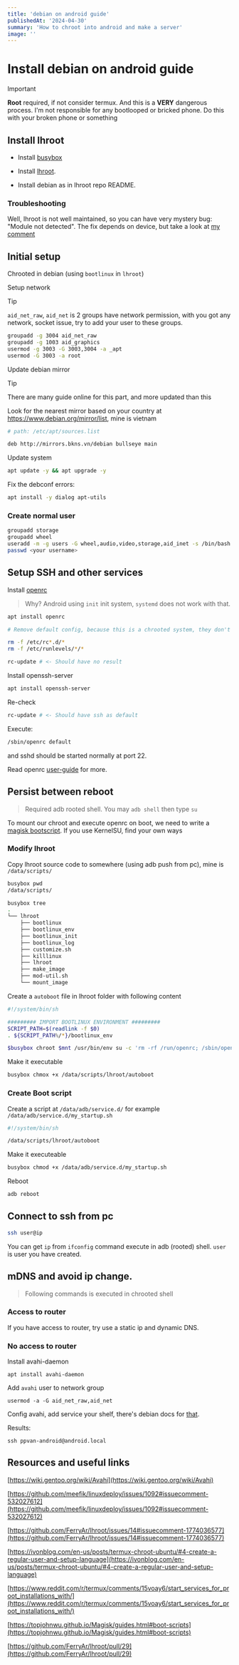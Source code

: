 ```yaml
---
title: 'debian on android guide'
publishedAt: '2024-04-30'
summary: 'How to chroot into android and make a server'
image: ''
---
```



# Install debian on android guide

> [!IMPORTANT]
> **Root** required, if not consider termux. And this is a **VERY** dangerous process. I'm not responsible for any bootlooped or bricked phone. Do this with your broken phone or something

## Install lhroot

- Install [busybox](https://github.com/Magisk-Modules-Alt-Repo/BuiltIn-BusyBox)

- Install [lhroot](https://github.com/FerryAr/lhroot).

- Install debian as in lhroot repo README.


### Troubleshooting

Well, lhroot is not well maintained, so you can have very mystery bug: "Module not detected". The fix depends on device, but take a look at [my comment](https://github.com/FerryAr/lhroot/issues/45#issuecomment-1946347252)


## Initial setup

Chrooted in debian (using `bootlinux` in `lhroot`)

Setup network

> [!TIP]
> `aid_net_raw`, `aid_net` is 2 groups have network permission, with you got any network, socket issue, try to add your user to these groups.

```bash
groupadd -g 3004 aid_net_raw
groupadd -g 1003 aid_graphics
usermod -g 3003 -G 3003,3004 -a _apt
usermod -G 3003 -a root
```

Update debian mirror

> [!TIP]
> There are many guide online for this part, and more updated than this

Look for the nearest mirror based on your country at https://www.debian.org/mirror/list, mine is vietnam


```bash
# path: /etc/apt/sources.list

deb http://mirrors.bkns.vn/debian bullseye main
```

Update system
```bash
apt update -y && apt upgrade -y
```

Fix the debconf errors:

```bash
apt install -y dialog apt-utils
```

### Create normal user

```bash
groupadd storage
groupadd wheel
useradd -m -g users -G wheel,audio,video,storage,aid_inet -s /bin/bash <your username>
passwd <your username>
```

## Setup SSH and other services


Install [openrc](https://github.com/OpenRC/openrc)

> Why? Android using `init` init system, `systemd` does not work with that.

```bash
apt install openrc

# Remove default config, because this is a chrooted system, they don't work

rm -f /etc/rc*.d/*
rm -f /etc/runlevels/*/*

rc-update # <- Should have no result
```

Install openssh-server

```bash
apt install openssh-server
```

Re-check

```bash
rc-update # <- Should have ssh as default
```

Execute:

```bash
/sbin/openrc default
```

and sshd should be started normally at port 22.

Read openrc [user-guide](https://github.com/OpenRC/openrc/blob/master/user-guide.md) for more.



## Persist between reboot

> Required adb rooted shell. You may `adb shell` then type `su`

To mount our chroot and execute openrc on boot, we need to write a [magisk bootscript](https://topjohnwu.github.io/Magisk/guides.html#boot-scripts). If you use KernelSU, find your own ways

### Modify lhroot

Copy lhroot source code to somewhere (using adb push from pc), mine is `/data/scripts/`
```bash
busybox pwd
/data/scripts/

busybox tree
.
└── lhroot
    ├── bootlinux
    ├── bootlinux_env
    ├── bootlinux_init
    ├── bootlinux_log
    ├── customize.sh
    ├── killlinux
    ├── lhroot
    ├── make_image
    ├── mod-util.sh
    └── mount_image
```

Create a `autoboot` file in lhroot folder with following content

```bash
#!/system/bin/sh

######### IMPORT BOOTLINUX ENVIRONMENT #########
SCRIPT_PATH=$(readlink -f $0)
. ${SCRIPT_PATH%/*}/bootlinux_env

$busybox chroot $mnt /usr/bin/env su -c 'rm -rf /run/openrc; /sbin/openrc default;'
```

Make it executable

```bash
busybox chmox +x /data/scripts/lhroot/autoboot
```

### Create Boot script

Create a script at `/data/adb/service.d/` for example `/data/adb/service.d/my_startup.sh`

```bash
#!/system/bin/sh

/data/scripts/lhroot/autoboot
```

Make it executeable

```bash
busybox chmod +x /data/adb/service.d/my_startup.sh
```

Reboot

```sh
adb reboot
```

## Connect to ssh from pc

```sh
ssh user@ip
```

You can get `ip` from `ifconfig` command execute in adb (rooted) shell. `user` is user you have created.

## mDNS and avoid ip change.

> Following commands is executed in chrooted shell 

### Access to router

If you have access to router, try use a static ip and dynamic DNS.

### No access to router

Install avahi-daemon

```
apt install avahi-daemon
```

Add `avahi` user to network group

```
usermod -a -G aid_net_raw,aid_net
```

Config avahi, add service your shelf, there's debian docs for [that](https://wiki.gentoo.org/wiki/Avahi).

Results:

```
ssh ppvan-android@android.local
```


## Resources and useful links

[https://wiki.gentoo.org/wiki/Avahi](https://wiki.gentoo.org/wiki/Avahi)

[https://github.com/meefik/linuxdeploy/issues/1092#issuecomment-532027612](https://github.com/meefik/linuxdeploy/issues/1092#issuecomment-532027612)

[https://github.com/FerryAr/lhroot/issues/14#issuecomment-1774036577](https://github.com/FerryAr/lhroot/issues/14#issuecomment-1774036577)

[https://ivonblog.com/en-us/posts/termux-chroot-ubuntu/#4-create-a-regular-user-and-setup-language](https://ivonblog.com/en-us/posts/termux-chroot-ubuntu/#4-create-a-regular-user-and-setup-language)

[https://www.reddit.com/r/termux/comments/15voay6/start_services_for_proot_installations_with/](https://www.reddit.com/r/termux/comments/15voay6/start_services_for_proot_installations_with/)

[https://topjohnwu.github.io/Magisk/guides.html#boot-scripts](https://topjohnwu.github.io/Magisk/guides.html#boot-scripts)

[https://github.com/FerryAr/lhroot/pull/29](https://github.com/FerryAr/lhroot/pull/29)